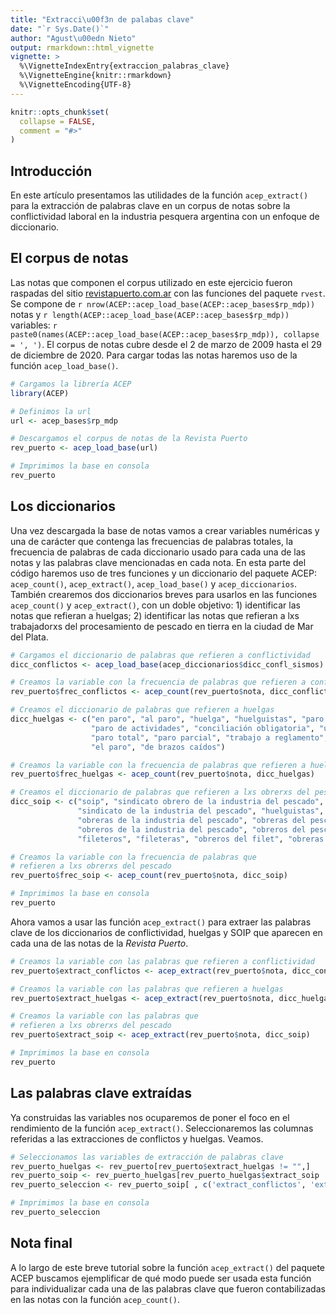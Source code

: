```yaml
---
title: "Extracci\u00f3n de palabas clave"
date: "`r Sys.Date()`"
author: "Agust\u00edn Nieto"
output: rmarkdown::html_vignette
vignette: >
  %\VignetteIndexEntry{extraccion_palabras_clave}
  %\VignetteEngine{knitr::rmarkdown}
  %\VignetteEncoding{UTF-8}
---
```

  
```r
knitr::opts_chunk$set(
  collapse = FALSE,
  comment = "#>"
)
```

## Introducción

En este artículo presentamos las utilidades de la función `acep_extract()` para la extracción de palabras clave en un corpus de notas sobre la conflictividad laboral en la industria pesquera argentina con un enfoque de diccionario.

## El corpus de notas

Las notas que componen el corpus utilizado en este ejercicio fueron raspadas del sitio  [revistapuerto.com.ar](https://revistapuerto.com.ar) con las funciones del paquete `rvest`. Se compone de `r nrow(ACEP::acep_load_base(ACEP::acep_bases$rp_mdp))` notas y `r length(ACEP::acep_load_base(ACEP::acep_bases$rp_mdp))` variables: `r paste0(names(ACEP::acep_load_base(ACEP::acep_bases$rp_mdp)), collapse = ', ')`. El corpus de notas cubre desde el 2 de marzo de 2009 hasta el 29 de diciembre de 2020. Para cargar todas las notas haremos uso de la función `acep_load_base()`.

```r
# Cargamos la librería ACEP
library(ACEP)

# Definimos la url
url <- acep_bases$rp_mdp

# Descargamos el corpus de notas de la Revista Puerto
rev_puerto <- acep_load_base(url)

# Imprimimos la base en consola
rev_puerto
```

##  Los diccionarios

Una vez descargada la base de notas vamos a crear variables numéricas y una de carácter que contenga las frecuencias de palabras totales, la frecuencia de palabras de cada diccionario usado para cada una de las notas y las palabras clave mencionadas en cada nota. En esta parte del código haremos uso de tres funciones y un diccionario del paquete ACEP: `acep_count()`, `acep_extract()`, `acep_load_base()` y `acep_diccionarios`. También crearemos dos diccionarios breves para usarlos en las funciones `acep_count()` y `acep_extract()`, con un doble objetivo: 1) identificar las notas que refieran a huelgas; 2) identificar las notas que refieran a lxs trabajadorxs del procesamiento de pescado en tierra en la ciudad de Mar del Plata.

```r
# Cargamos el diccionario de palabras que refieren a conflictividad
dicc_conflictos <- acep_load_base(acep_diccionarios$dicc_confl_sismos)

# Creamos la variable con la frecuencia de palabras que refieren a conflictividad
rev_puerto$frec_conflictos <- acep_count(rev_puerto$nota, dicc_conflictos)

# Creamos el diccionario de palabras que refieren a huelgas
dicc_huelgas <- c("en paro", "al paro", "huelga", "huelguistas", "paro y movil",
                  "paro de actividades", "conciliación obligatoria", "un paro", 
                  "paro total", "paro parcial", "trabajo a reglamento", 
                  "el paro", "de brazos caídos")

# Creamos la variable con la frecuencia de palabras que refieren a huelgas
rev_puerto$frec_huelgas <- acep_count(rev_puerto$nota, dicc_huelgas)

# Creamos el diccionario de palabras que refieren a lxs obrerxs del pescado
dicc_soip <- c("soip", "sindicato obrero de la industria del pescado", 
               "sindicato de la industria del pescado", "huelguistas", 
               "obreras de la industria del pescado", "obreras del pescado",
               "obreros de la industria del pescado", "obreros del pescado",
               "fileteros", "fileteras", "obreros del filet", "obreras del filet")

# Creamos la variable con la frecuencia de palabras que 
# refieren a lxs obrerxs del pescado
rev_puerto$frec_soip <- acep_count(rev_puerto$nota, dicc_soip)

# Imprimimos la base en consola
rev_puerto

```

Ahora vamos a usar las función `acep_extract()` para extraer las palabras clave de los diccionarios de conflictividad, huelgas y SOIP que aparecen en cada una de las notas de la *Revista Puerto*.

```r

# Creamos la variable con las palabras que refieren a conflictividad
rev_puerto$extract_conflictos <- acep_extract(rev_puerto$nota, dicc_conflictos, izq = "")

# Creamos la variable con las palabras que refieren a huelgas
rev_puerto$extract_huelgas <- acep_extract(rev_puerto$nota, dicc_huelgas)

# Creamos la variable con las palabras que 
# refieren a lxs obrerxs del pescado
rev_puerto$extract_soip <- acep_extract(rev_puerto$nota, dicc_soip)

# Imprimimos la base en consola
rev_puerto

```

## Las palabras clave extraídas

Ya construidas las variables nos ocuparemos de poner el foco en el rendimiento de la función `acep_extract()`. Seleccionaremos las columnas referidas a las extracciones de conflictos y huelgas. Veamos.

```r
# Seleccionamos las variables de extracción de palabras clave
rev_puerto_huelgas <- rev_puerto[rev_puerto$extract_huelgas != "",]
rev_puerto_soip <- rev_puerto_huelgas[rev_puerto_huelgas$extract_soip != "",]
rev_puerto_seleccion <- rev_puerto_soip[ , c('extract_conflictos', 'extract_huelgas', 'extract_soip')]

# Imprimimos la base en consola
rev_puerto_seleccion

```


## Nota final

A lo largo de este breve tutorial sobre la función `acep_extract()` del paquete ACEP buscamos ejemplificar de qué modo puede ser usada esta función para individualizar cada una de las palabras clave que fueron contabilizadas en las notas con la función `acep_count()`.
